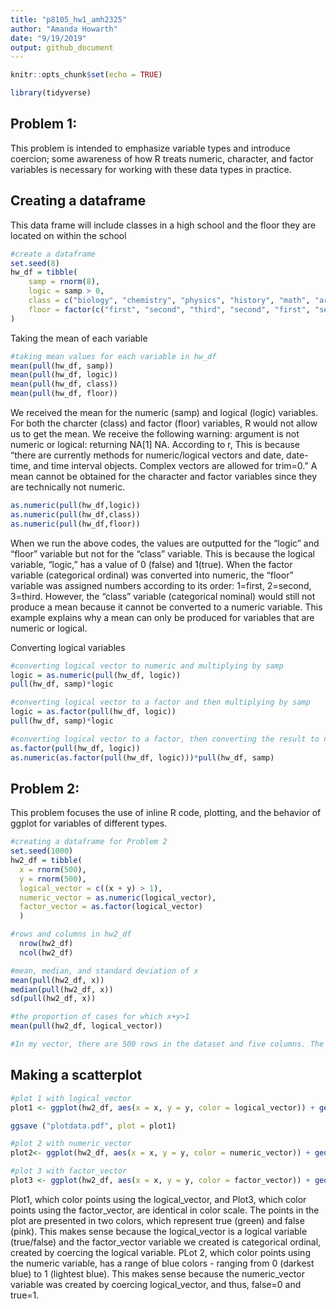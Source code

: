 ```yaml
---
title: "p8105_hw1_amh2325"
author: "Amanda Howarth"
date: "9/19/2019"
output: github_document
---
```

```r
knitr::opts_chunk$set(echo = TRUE)
```
``` r
library(tidyverse)
```
## Problem 1: 
This problem is intended to emphasize variable types and introduce coercion; some awareness of how R treats numeric, character, and factor variables is necessary for working with these data types in practice.

## Creating a dataframe 
This data frame will include classes in a high school and the floor they are located on within the school 
```r

#create a dataframe 
set.seed(8)
hw_df = tibble(
    samp = rnorm(8),
    logic = samp > 0,
    class = c("biology", "chemistry", "physics", "history", "math", "art", "music", "gym"),
    floor = factor(c("first", "second", "third", "second", "first", "second", "third", "first"))
)

```
Taking the mean of each variable
```r
#taking mean values for each variable in hw_df 
mean(pull(hw_df, samp))
mean(pull(hw_df, logic))
mean(pull(hw_df, class))
mean(pull(hw_df, floor))

```
We received the mean for the numeric (samp) and logical (logic) variables. For both the charcter (class) and factor (floor) variables, R would not allow us to get the mean. We receive the following warning: argument is not numeric or logical: returning NA[1] NA. According to r, This is because "there are currently methods for numeric/logical vectors and date, date-time, and time interval objects. Complex vectors are allowed for trim=0." A mean cannot be obtained for the character and factor variables since they are technically not numeric.
```r
as.numeric(pull(hw_df,logic))
as.numeric(pull(hw_df,class))
as.numeric(pull(hw_df,floor))
```
When we run the above codes, the values are outputted for the "logic" and "floor" variable but not for the "class" variable. This is because the logical variable, "logic," has a value of 0 (false) and 1(true). When the factor variable (categorical ordinal) was converted into numeric, the "floor" variable was assigned numbers according to its order: 1=first, 2=second, 3=third. However, the "class" variable (categorical nominal) would still not produce a mean because it cannot be converted to a numeric variable. This example explains why a mean can only be produced for variables that are numeric or logical. 

Converting logical variables 
```r
#converting logical vector to numeric and multiplying by samp
logic = as.numeric(pull(hw_df, logic))
pull(hw_df, samp)*logic 
```

```r
#converting logical vector to a factor and then multiplying by samp
logic = as.factor(pull(hw_df, logic))
pull(hw_df, samp)*logic
```
```r
#converting logical vector to a factor, then converting the result to numeric, and multiplying by samp
as.factor(pull(hw_df, logic))
as.numeric(as.factor(pull(hw_df, logic)))*pull(hw_df, samp)
```
## Problem 2: 
This problem focuses the use of inline R code, plotting, and the behavior of ggplot for variables of different types.
```r
#creating a dataframe for Problem 2
set.seed(1000)
hw2_df = tibble(
  x = rnorm(500),
  y = rnorm(500),
  logical_vector = c((x + y) > 1),
  numeric_vector = as.numeric(logical_vector),
  factor_vector = as.factor(logical_vector)
  )
```

```r
#rows and columns in hw2_df 
  nrow(hw2_df)
  ncol(hw2_df)

#mean, median, and standard deviation of x 
mean(pull(hw2_df, x))
median(pull(hw2_df, x))
sd(pull(hw2_df, x))

#the proportion of cases for which x+y>1 
mean(pull(hw2_df, logical_vector))

#In my vector, there are 500 rows in the dataset and five columns. The mean value of x is 0.008544891, and the median value of x is 0.006517422. The standard deviation of x is 0.9390666. The proportion of cases for which x + y > 1 is 0.236.
```
## Making a scatterplot 
```r
#plot 1 with logical_vector 
plot1 <- ggplot(hw2_df, aes(x = x, y = y, color = logical_vector)) + geom_point()

ggsave ("plotdata.pdf", plot = plot1)
```

```r
#plot 2 with numeric_vector 
plot2<- ggplot(hw2_df, aes(x = x, y = y, color = numeric_vector)) + geom_point()
```

```r
#plot 3 with factor_vector 
plot3 <- ggplot(hw2_df, aes(x = x, y = y, color = factor_vector)) + geom_point()
```
Plot1, which color points using the logical_vector, and Plot3, which color points using the factor_vector, are identical in color scale. The points in the plot are presented in two colors, which represent true (green) and false (pink). This makes sense because the logical_vector is a logical variable (true/false) and the factor_vector variable we created is categorical ordinal, created by coercing the logical variable. PLot 2, which color points using the numeric variable, has a range of blue colors - ranging from 0 (darkest blue) to 1 (lightest blue). This makes sense because the numeric_vector variable was created by coercing logical_vector, and thus, false=0 and true=1. 

